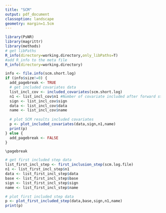 ```yaml
---
title: "SCM"
output: pdf_document
classoption: landscape
geometry: margin=1.5cm
---
```


```r
library(PsNR)
library(magrittr)
library(methods)
# get libPaths
R_info(directory=working.directory,only_libPaths=T)
#add R_info to the meta file
R_info(directory=working.directory)
```

```r
info <- file.info(scm.short.log)
if (info$size!=0) {
  add_pagebreak <- TRUE
  # get included covariates data
  list_incl_cov <- included_covariates(scm.short.log)
  n1 <- list_incl_cov$n1 #Number of covariate included after forward step
  sign <- list_incl_cov$sign
  data <- list_incl_cov$data
  name <- list_incl_cov$name
    
  # plot SCM results included covariates   
  p <- plot_included_covariates(data,sign,n1,name)
  print(p)
} else {
  add_pagebreak <- FALSE
}

```
```asis
\pagebreak
```

```r
# get first included step data
list_first_incl_step <- first_inclusion_step(scm.log.file)
n1 <- list_first_incl_step$n1
data <- list_first_incl_step$data
base <- list_first_incl_step$base
sign <- list_first_incl_step$sign
name <- list_first_incl_step$name

# plot first included step data
p <- plot_first_included_step(data,base,sign,n1,name)
print(p)
```


